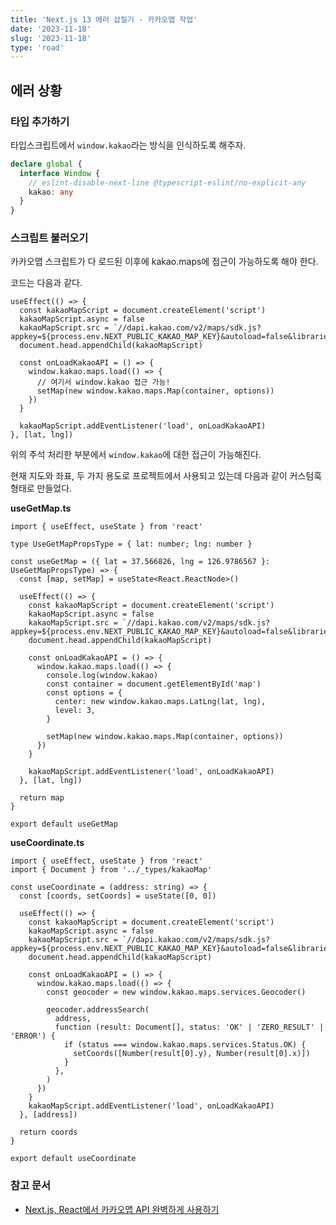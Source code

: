 ```yaml
---
title: 'Next.js 13 에러 삽질기 - 카카오맵 작업'
date: '2023-11-18'
slug: '2023-11-18'
type: 'road'
---
```


## 에러 상황

### 타입 추가하기

타입스크립트에서 `window.kakao`라는 방식을 인식하도록 해주자.

```ts
declare global {
  interface Window {
    // eslint-disable-next-line @typescript-eslint/no-explicit-any
    kakao: any
  }
}
```

### 스크립트 불러오기

카카오맵 스크립트가 다 로드된 이후에 kakao.maps에 접근이 가능하도록 해야 한다.

코드는 다음과 같다.

```tsx
useEffect(() => {
  const kakaoMapScript = document.createElement('script')
  kakaoMapScript.async = false
  kakaoMapScript.src = `//dapi.kakao.com/v2/maps/sdk.js?appkey=${process.env.NEXT_PUBLIC_KAKAO_MAP_KEY}&autoload=false&libraries=services`
  document.head.appendChild(kakaoMapScript)

  const onLoadKakaoAPI = () => {
    window.kakao.maps.load(() => {
      // 여기서 window.kakao 접근 가능!
      setMap(new window.kakao.maps.Map(container, options))
    })
  }

  kakaoMapScript.addEventListener('load', onLoadKakaoAPI)
}, [lat, lng])
```

위의 주석 처리한 부분에서 `window.kakao`에 대한 접근이 가능해진다.

현재 지도와 좌표, 두 가지 용도로 프로젝트에서 사용되고 있는데 다음과 같이 커스텀훅 형태로 만들었다.

**useGetMap.ts**

```tsx
import { useEffect, useState } from 'react'

type UseGetMapPropsType = { lat: number; lng: number }

const useGetMap = ({ lat = 37.566826, lng = 126.9786567 }: UseGetMapPropsType) => {
  const [map, setMap] = useState<React.ReactNode>()

  useEffect(() => {
    const kakaoMapScript = document.createElement('script')
    kakaoMapScript.async = false
    kakaoMapScript.src = `//dapi.kakao.com/v2/maps/sdk.js?appkey=${process.env.NEXT_PUBLIC_KAKAO_MAP_KEY}&autoload=false&libraries=services`
    document.head.appendChild(kakaoMapScript)

    const onLoadKakaoAPI = () => {
      window.kakao.maps.load(() => {
        console.log(window.kakao)
        const container = document.getElementById('map')
        const options = {
          center: new window.kakao.maps.LatLng(lat, lng),
          level: 3,
        }

        setMap(new window.kakao.maps.Map(container, options))
      })
    }

    kakaoMapScript.addEventListener('load', onLoadKakaoAPI)
  }, [lat, lng])

  return map
}

export default useGetMap
```

**useCoordinate.ts**

```tsx
import { useEffect, useState } from 'react'
import { Document } from '../_types/kakaoMap'

const useCoordinate = (address: string) => {
  const [coords, setCoords] = useState([0, 0])

  useEffect(() => {
    const kakaoMapScript = document.createElement('script')
    kakaoMapScript.async = false
    kakaoMapScript.src = `//dapi.kakao.com/v2/maps/sdk.js?appkey=${process.env.NEXT_PUBLIC_KAKAO_MAP_KEY}&autoload=false&libraries=services`
    document.head.appendChild(kakaoMapScript)

    const onLoadKakaoAPI = () => {
      window.kakao.maps.load(() => {
        const geocoder = new window.kakao.maps.services.Geocoder()

        geocoder.addressSearch(
          address,
          function (result: Document[], status: 'OK' | 'ZERO_RESULT' | 'ERROR') {
            if (status === window.kakao.maps.services.Status.OK) {
              setCoords([Number(result[0].y), Number(result[0].x)])
            }
          },
        )
      })
    }
    kakaoMapScript.addEventListener('load', onLoadKakaoAPI)
  }, [address])

  return coords
}

export default useCoordinate
```

### 참고 문서

- [Next.js, React에서 카카오맵 API 완벽하게 사용하기](https://mycodings.fly.dev/blog/2023-06-26-howto-nextjs-react-kakao-map-api)
